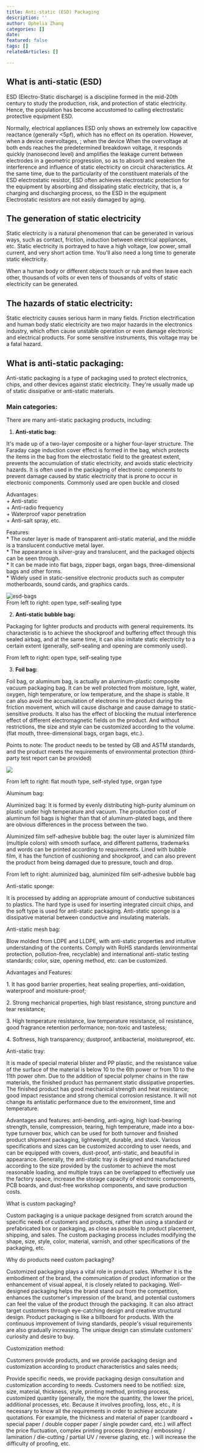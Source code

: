 ```yaml
---
title: Anti-static (ESD) Packaging
description: ''
author: Ophelia Zhang
categories: []
date: 
featured: false
tags: []
relatedArticles: []

---
```

## What is anti-static (ESD)

ESD (Electro-Static discharge) is a discipline formed in the mid-20th century to study the production, risk, and protection of static electricity. Hence, the population has become accustomed to calling electrostatic protective equipment ESD.

Normally, electrical appliances ESD only shows an extremely low capacitive reactance (generally <5pf), which has no effect on its operation. However, when a device overvoltages, ; when the device When the overvoltage at both ends reaches the predetermined breakdown voltage, it responds quickly (nanosecond level) and amplifies the leakage current between electrodes in a geometric progression, so as to absorb and weaken the interference and influence of static electricity on circuit characteristics. At the same time, due to the particularity of the constituent materials of the ESD electrostatic resistor, ESD often achieves electrostatic protection for the equipment by absorbing and dissipating static electricity, that is, a charging and discharging process, so the ESD in the equipment Electrostatic resistors are not easily damaged by aging.

 

## The generation of static electricity

Static electricity is a natural phenomenon that can be generated in various ways, such as contact, friction, induction between electrical appliances, etc. Static electricity is portrayed to have a high voltage, low power, small current, and very short action time. You'll also need a long time to generate static electricity. 

When a human body or different objects touch or rub and then leave each other, thousands of volts or even tens of thousands of volts of static electricity can be generated. 

 

## The hazards of static electricity:

Static electricity causes serious harm in many fields. Friction electrification and human body static electricity are two major hazards in the electronics industry, which often cause unstable operation or even damage electronic and electrical products. For some sensitive instruments, this voltage may be a fatal hazard. 

 

## What is anti-static packaging:

Anti-static packaging is a type of packaging used to protect electronics, chips, and other devices against static electricity. They're usually made up of static dissipative or anti-static materials. 

 

### Main categories:

There are many anti-static packaging products, including:

1. **Anti-static bag:**

It's made up of a two-layer composite or a higher four-layer structure. The Faraday cage induction cover effect is formed in the bag, which protects the items in the bag from the electrostatic field to the greatest extent, prevents the accumulation of static electricity, and avoids static electricity hazards. It is often used in the packaging of electronic components to prevent damage caused by static electricity that is prone to occur in electronic components. Commonly used are open buckle and closed

Advantages:   
\+ Anti-static  
\+ Anti-radio frequency  
\+ Waterproof vapor penetration  
\+ Anti-salt spray, etc. 

Features:  
\* The outer layer is made of transparent anti-static material, and the middle is a translucent conductive metal layer.   
\* The appearance is silver-gray and translucent, and the packaged objects can be seen through.   
\* It can be made into flat bags, zipper bags, organ bags, three-dimensional bags and other forms.   
\* Widely used in static-sensitive electronic products such as computer motherboards, sound cards, and graphics cards.

![esd-bags](/images/esd-01.png "From left to right: open type, self-sealing type ")  
From left to right: open type, self-sealing type 

2. **Anti-static bubble bag:**

Packaging for lighter products and products with general requirements. Its characteristic is to achieve the shockproof and buffering effect through this sealed airbag, and at the same time, it can also imitate static electricity to a certain extent (generally, self-sealing and opening are commonly used).

From left to right: open type, self-sealing type

3. **Foil bag:**

Foil bag, or aluminum bag, is actually an aluminum-plastic composite vacuum packaging bag. It can be well protected from moisture, light, water, oxygen, high temperature, or low temperature, and the shape is stable. It can also avoid the accumulation of electrons in the product during the friction movement, which will cause discharge and cause damage to static-sensitive products. It also has the effect of blocking the mutual interference effect of different electromagnetic fields on the product. And without restrictions, the size and style can be customized according to the volume. (flat mouth, three-dimensional bags, organ bags, etc.).

Points to note: The product needs to be tested by GB and ASTM standards, and the product meets the requirements of environmental protection (third-party test report can be provided)

![](/images/esd-04.png)

From left to right: flat mouth type, self-styled type, organ type

Aluminum bag:

Aluminized bag: It is formed by evenly distributing high-purity aluminum on plastic under high temperature and vacuum. The production cost of aluminum foil bags is higher than that of aluminum-plated bags, and there are obvious differences in the process between the two.

Aluminized film self-adhesive bubble bag: the outer layer is aluminized film (multiple colors) with smooth surface, and different patterns, trademarks and words can be printed according to requirements. Lined with bubble film, it has the function of cushioning and shockproof, and can also prevent the product from being damaged due to pressure, touch and drop.

From left to right: aluminized bag, aluminized film self-adhesive bubble bag

Anti-static sponge:

It is processed by adding an appropriate amount of conductive substances to plastics. The hard type is used for inserting integrated circuit chips, and the soft type is used for anti-static packaging. Anti-static sponge is a dissipative material between conductive and insulating materials.

Anti-static mesh bag:

Blow molded from LDPE and LLDPE, with anti-static properties and intuitive understanding of the contents. Comply with RoHS standards (environmental protection, pollution-free, recyclable) and international anti-static testing standards; color, size, opening method, etc. can be customized.

Advantages and Features:

1\. It has good barrier properties, heat sealing properties, anti-oxidation, waterproof and moisture-proof;

2\. Strong mechanical properties, high blast resistance, strong puncture and tear resistance;

3\. High temperature resistance, low temperature resistance, oil resistance, good fragrance retention performance; non-toxic and tasteless;

4\. Softness, high transparency; dustproof, antibacterial, moistureproof, etc.

Anti-static tray:

It is made of special material blister and PP plastic, and the resistance value of the surface of the material is below 10 to the 6th power or from 10 to the 11th power ohm. Due to the addition of special polymer chains in the raw materials, the finished product has permanent static dissipative properties. The finished product has good mechanical strength and heat resistance; good impact resistance and strong chemical corrosion resistance. It will not change its antistatic performance due to the environment, time and temperature.

Advantages and features: anti-bending, anti-aging, high load-bearing strength, tensile, compression, tearing, high temperature, made into a box-type turnover box, which can be used for both turnover and finished product shipment packaging, lightweight, durable, and stack. Various specifications and sizes can be customized according to user needs, and can be equipped with covers, dust-proof, anti-static, and beautiful in appearance. Generally, the anti-static tray is designed and manufactured according to the size provided by the customer to achieve the most reasonable loading, and multiple trays can be overlapped to effectively use the factory space, increase the storage capacity of electronic components, PCB boards, and dust-free workshop components, and save production costs.

What is custom packaging?

Custom packaging is a unique package designed from scratch around the specific needs of customers and products, rather than using a standard or prefabricated box or packaging, as close as possible to product placement, shipping, and sales. The custom packaging process includes modifying the shape, size, style, color, material, varnish, and other specifications of the packaging, etc.

Why do products need custom packaging?

Customized packaging plays a vital role in product sales. Whether it is the embodiment of the brand, the communication of product information or the enhancement of visual appeal, it is closely related to packaging. Well-designed packaging helps the brand stand out from the competition, enhances the customer's impression of the brand, and potential customers can feel the value of the product through the packaging. It can also attract target customers through eye-catching design and creative structural design. Product packaging is like a billboard for products. With the continuous improvement of living standards, people's visual requirements are also gradually increasing. The unique design can stimulate customers' curiosity and desire to buy.

Customization method:

Customers provide products, and we provide packaging design and customization according to product characteristics and sales needs;

Provide specific needs, we provide packaging design consultation and customization according to needs. Customers need to be notified: size, size, material, thickness, style, printing method, printing process, customized quantity (generally, the more the quantity, the lower the price), additional processes, etc. Because it involves proofing, loss, etc., it is necessary to know all the requirements in order to achieve accurate quotations. For example, the thickness and material of paper (cardboard + special paper / double copper paper / single powder card, etc.) will affect the price fluctuation, complex printing process (bronzing / embossing / lamination / die-cutting / partial UV / reverse glazing, etc. ) will increase the difficulty of proofing, etc.